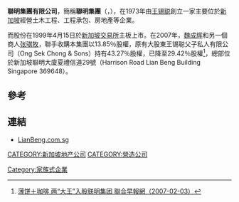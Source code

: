 '''聯明集團有限公司'''，簡稱'''聯明集團'''（'''{{lang-en|Lian Beng Group Limited}}'''，{{sgx|L03}}），在1973年由[[王锡聪|王锡聪]]創立一家主要位於[[新加坡|新加坡]]經營土木工程、工程承包、房地產等企業。

而股份在1999年4月15日於[[新加坡交易所|新加坡交易所]]主板上市。在2007年，[[魏成辉|魏成辉]]和另一個商人[[张骐牧|张骐牧]]，聯手收購本集團以13.85％股權，原有大股東王锡聪父子私人有限公司（Ong Sek Chong & Sons）持有43.27％股權，已降至29.42％股權<ref>[http://ir.zaobao.com/dayen/news/dayen070203_c.shtml 薄饼＋咖啡 两“大王”入股联明集团 聯合早報網（2007-02-03）]</REF>，總部位於新加坡聯明大廈夏禮信道29號（Harrison Road Lian Beng Building Singapore 369648）。

==參考==
{{REFLIST}}

==連結==
*[http://www.lianbeng.com.sg LianBeng.com.sg] {{Wayback|url=http://www.lianbeng.com.sg/ |date=20200126222857 }}

[[CATEGORY:新加坡地产公司|CATEGORY:新加坡地产公司]]
[[Category:家族式企業|Category:家族式企業]]
[[CATEGORY:營造公司|CATEGORY:營造公司]]